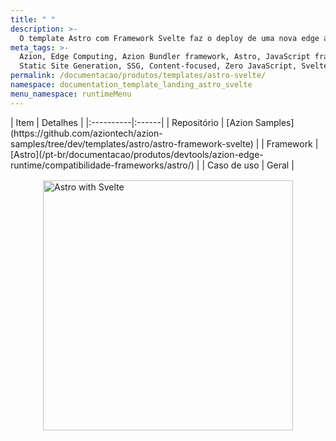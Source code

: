 ```yaml
---
title: " "
description: >-
  O template Astro com Framework Svelte faz o deploy de uma nova edge application baseada em Astro trabalhando com Svelte.
meta_tags: >-
  Azion, Edge Computing, Azion Bundler framework, Astro, JavaScript frameworks,
  Static Site Generation, SSG, Content-focused, Zero JavaScript, Svelte
permalink: /documentacao/produtos/templates/astro-svelte/
namespace: documentation_template_landing_astro_svelte
menu_namespace: runtimeMenu
---
```




<div class="[&_.flex.flex-col]:!gap-4 [&_.flex.flex-col]:md:!gap-8 [&_.flex.flex-col]:2xl:!gap-16">
  <HeroHome
    title="Astro com Framework Svelte"
    description="O template Astro com Framework Svelte faz o deploy de uma nova edge application baseada em Astro trabalhando com Svelte."
    logos={[]}
    buttons={[
      { label: "Deploy template", link: "https://console.azion.com/create/astro/astro-with-framework-svelte", outlined: false, icon: "ai ai-azion", iconPos: "left" },
      { label: "Ver demo", link: "https://sq1w6nh2vp.map.azionedge.net/", severity: "secondary" }
    ]}
  />
</div>

<div style="display: flex; gap: 1rem; align-items: center; flex-direction: row; flex-wrap: wrap;">
  <div style="flex: 1; min-width: 300px;">
    | Item | Detalhes |
    |:----------|:------|
    | Repositório | [Azion Samples](https://github.com/aziontech/azion-samples/tree/dev/templates/astro/astro-framework-svelte) |
    | Framework | [Astro](/pt-br/documentacao/produtos/devtools/azion-edge-runtime/compatibilidade-frameworks/astro/) |
    | Caso de uso | Geral |
  </div>
  <div style="display: flex; justify-content: center; align-items: center; flex: 1; min-width: 300px;">
    <img src="/assets/docs/images/uploads/template-showcase/astro/astro-svelte.png" width="400" alt="Astro with Svelte" style="max-width: 100%; height: auto;" />
  </div>
</div>
